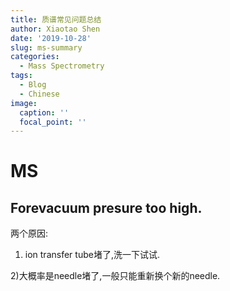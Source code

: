```yaml
---
title: 质谱常见问题总结
author: Xiaotao Shen
date: '2019-10-28'
slug: ms-summary
categories:
  - Mass Spectrometry
tags:
  - Blog
  - Chinese
image:
  caption: ''
  focal_point: ''
---
```


# MS

## Forevacuum presure too high.

两个原因:

1) ion transfer tube堵了,洗一下试试.  

2)大概率是needle堵了,一般只能重新换个新的needle.